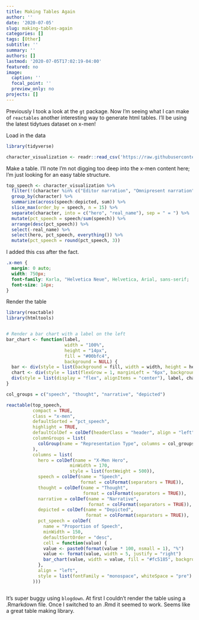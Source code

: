 ```yaml
---
title: Making Tables Again
author: ''
date: '2020-07-05'
slug: making-tables-again
categories: []
tags: [Other]
subtitle: ''
summary: ''
authors: []
lastmod: '2020-07-05T17:02:19-04:00'
featured: no
image:
  caption: ''
  focal_point: ''
  preview_only: no
projects: []
---
```


Previously I took a look at the `gt` package.  Now I'm seeing what I can make of `reactables` another interesting way to generate html tables.  I'll be using the latest tidytues dataset on x-men!

Load in the data

```r
library(tidyverse)
```
 
```r
character_visualization <- readr::read_csv('https://raw.githubusercontent.com/rfordatascience/tidytuesday/master/data/2020/2020-06-30/character_visualization.csv')

```
 
Make a table.  I'll note I'm not digging too deep into the x-men content here; I'm just looking for an easy table structure.

```r
top_speech <- character_visualization %>% 
  filter(!(character %in% c("Editor narration", "Omnipresent narration"))) %>% 
  group_by(character) %>% 
  summarize(across(speech:depicted, sum)) %>% 
  slice_max(order_by = speech, n = 15) %>% 
  separate(character, into = c("hero", "real_name"), sep = " = ") %>% 
  mutate(pct_speech = speech/sum(speech)) %>% 
  arrange(desc(pct_speech)) %>% 
  select(-real_name) %>% 
  select(hero, pct_speech, everything()) %>% 
  mutate(pct_speech = round(pct_speech, 3))
```

I added this css after the fact.

```css

.x-men {
  margin: 0 auto;
  width: 750px;
  font-family: Karla, "Helvetica Neue", Helvetica, Arial, sans-serif;
  font-size: 14px;
}

```

Render the table

```r
library(reactable)
library(htmltools)


# Render a bar chart with a label on the left
bar_chart <- function(label, 
                      width = "100%", 
                      height = "14px", 
                      fill = "#00bfc4", 
                      background = NULL) {
  bar <- div(style = list(background = fill, width = width, height = height))
  chart <- div(style = list(flexGrow = 1, marginLeft = "6px", background = background), bar)
  div(style = list(display = "flex", alignItems = "center"), label, chart)
}

col_groups = c("speech", "thought", "narrative", "depicted")

reactable(top_speech,
          compact = TRUE,
          class = "x-men",
          defaultSorted = "pct_speech",
          highlight = TRUE,
          defaultColDef = colDef(headerClass = "header", align = "left"),
          columnGroups = list(
            colGroup(name = "Representation Type", columns = col_groups)
          ),
          columns = list(
            hero = colDef(name = "X-Men Hero",
                        minWidth = 170,
                        style = list(fontWeight = 500)),
            speech = colDef(name = "Speech",
                            format = colFormat(separators = TRUE)),
            thought = colDef(name = "Thought",
                             format = colFormat(separators = TRUE)),
            narrative = colDef(name = "Narrative",
                               format = colFormat(separators = TRUE)),
            depicted = colDef(name = "Depicted",
                              format = colFormat(separators = TRUE)),
            pct_speech = colDef(
              name = "Proportion of Speech",
              minWidth = 150,
              defaultSortOrder = "desc",
              cell = function(value) {
              value <- paste0(format(value * 100, nsmall = 1), "%")
              value <- format(value, width = 5, justify = "right")
              bar_chart(value, width = value, fill = "#fc5185", background = "#e1e1e1")
            },
            align = "left",
            style = list(fontFamily = "monospace", whiteSpace = "pre")
          )))



```

It's super buggy using `blogdown`.  At first I couldn't render the table using a .Rmarkdown file.  Once I switched to an .Rmd it seemed to work. Seems like a great table making library.